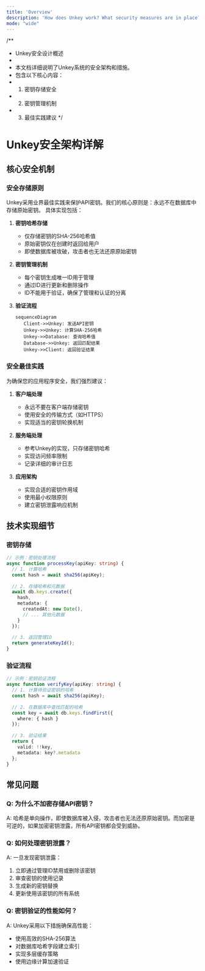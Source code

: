 ```yaml
---
title: 'Overview'
description: 'How does Unkey work? What security measures are in place?'
mode: "wide"
---
```


/**
 * Unkey安全设计概述
 * 
 * 本文档详细说明了Unkey系统的安全架构和措施。
 * 包含以下核心内容：
 * 1. 密钥存储安全
 * 2. 密钥管理机制
 * 3. 最佳实践建议
 */

# Unkey安全架构详解

## 核心安全机制

### 安全存储原则
Unkey采用业界最佳实践来保护API密钥。我们的核心原则是：永远不在数据库中存储原始密钥。
具体实现包括：

1. **密钥哈希存储**
   - 仅存储密钥的SHA-256哈希值
   - 原始密钥仅在创建时返回给用户
   - 即使数据库被攻破，攻击者也无法还原原始密钥

2. **密钥管理机制**
   - 每个密钥生成唯一ID用于管理
   - 通过ID进行更新和删除操作
   - ID不能用于验证，确保了管理和认证的分离

3. **验证流程**
   ```mermaid
   sequenceDiagram
      Client->>Unkey: 发送API密钥
      Unkey->>Unkey: 计算SHA-256哈希
      Unkey->>Database: 查询哈希值
      Database->>Unkey: 返回匹配结果
      Unkey->>Client: 返回验证结果
   ```

### 安全最佳实践

为确保您的应用程序安全，我们强烈建议：

1. **客户端处理**
   - 永远不要在客户端存储密钥
   - 使用安全的传输方式（如HTTPS）
   - 实现适当的密钥轮换机制

2. **服务端处理**
   - 参考Unkey的实现，只存储密钥哈希
   - 实现访问频率限制
   - 记录详细的审计日志

3. **应用架构**
   - 实现合适的密钥作用域
   - 使用最小权限原则
   - 建立密钥泄露响应机制

## 技术实现细节

### 密钥存储
```typescript
// 示例：密钥处理流程
async function processKey(apiKey: string) {
  // 1. 计算哈希
  const hash = await sha256(apiKey);
  
  // 2. 存储哈希和元数据
  await db.keys.create({
    hash,
    metadata: {
      createdAt: new Date(),
      // ... 其他元数据
    }
  });
  
  // 3. 返回管理ID
  return generateKeyId();
}
```

### 验证流程
```typescript
// 示例：密钥验证流程
async function verifyKey(apiKey: string) {
  // 1. 计算待验证密钥的哈希
  const hash = await sha256(apiKey);
  
  // 2. 在数据库中查找匹配的哈希
  const key = await db.keys.findFirst({
    where: { hash }
  });
  
  // 3. 验证结果
  return {
    valid: !!key,
    metadata: key?.metadata
  };
}
```

## 常见问题

### Q: 为什么不加密存储API密钥？
A: 哈希是单向操作，即使数据库被入侵，攻击者也无法还原原始密钥。而加密是可逆的，如果加密密钥泄露，所有API密钥都会受到威胁。

### Q: 如何处理密钥泄露？
A: 一旦发现密钥泄露：
1. 立即通过管理ID禁用或删除该密钥
2. 审查密钥的使用记录
3. 生成新的密钥替换
4. 更新使用该密钥的所有系统

### Q: 密钥验证的性能如何？
A: Unkey采用以下措施确保高性能：
- 使用高效的SHA-256算法
- 对数据库哈希字段建立索引
- 实现多层缓存策略
- 使用边缘计算加速验证
